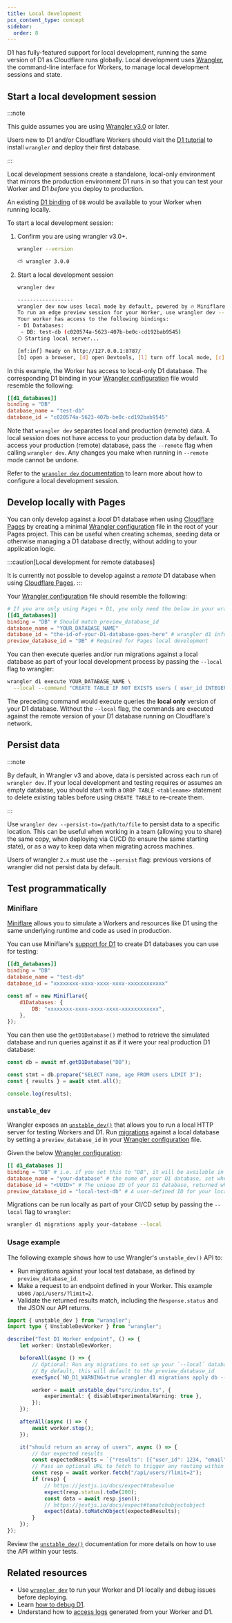 ```yaml
---
title: Local development
pcx_content_type: concept
sidebar:
  order: 8
---
```


D1 has fully-featured support for local development, running the same version of D1 as Cloudflare runs globally. Local development uses [Wrangler](/workers/wrangler/install-and-update/), the command-line interface for Workers, to manage local development sessions and state.

## Start a local development session

:::note

This guide assumes you are using [Wrangler v3.0](https://blog.cloudflare.com/wrangler3/) or later.

Users new to D1 and/or Cloudflare Workers should visit the [D1 tutorial](/d1/get-started/) to install `wrangler` and deploy their first database.

:::

Local development sessions create a standalone, local-only environment that mirrors the production environment D1 runs in so that you can test your Worker and D1 _before_ you deploy to production.

An existing [D1 binding](/workers/wrangler/configuration/#d1-databases) of `DB` would be available to your Worker when running locally.

To start a local development session:

1. Confirm you are using wrangler v3.0+.

   ```sh
   wrangler --version
   ```

   ```sh output
   ⛅️ wrangler 3.0.0
   ```

2. Start a local development session

   ```sh
   wrangler dev
   ```

   ```sh output
   ------------------
   wrangler dev now uses local mode by default, powered by 🔥 Miniflare and 👷 workerd.
   To run an edge preview session for your Worker, use wrangler dev --remote
   Your worker has access to the following bindings:
   - D1 Databases:
   	- DB: test-db (c020574a-5623-407b-be0c-cd192bab9545)
   ⎔ Starting local server...

   [mf:inf] Ready on http://127.0.0.1:8787/
   [b] open a browser, [d] open Devtools, [l] turn off local mode, [c] clear console, [x] to exit
   ```

In this example, the Worker has access to local-only D1 database. The corresponding D1 binding in your [Wrangler configuration](/workers/wrangler/configuration) file would resemble the following:

```toml title="wrangler.toml"
[[d1_databases]]
binding = "DB"
database_name = "test-db"
database_id = "c020574a-5623-407b-be0c-cd192bab9545"
```

Note that `wrangler dev` separates local and production (remote) data. A local session does not have access to your production data by default. To access your production (remote) database, pass the `--remote` flag when calling `wrangler dev`. Any changes you make when running in `--remote` mode cannot be undone.

Refer to the [`wrangler dev` documentation](/workers/wrangler/commands/#dev) to learn more about how to configure a local development session.

## Develop locally with Pages

You can only develop against a _local_ D1 database when using [Cloudflare Pages](/pages/) by creating a minimal [Wrangler configuration](/workers/wrangler/configuration) file in the root of your Pages project. This can be useful when creating schemas, seeding data or otherwise managing a D1 database directly, without adding to your application logic.

:::caution[Local development for remote databases]

It is currently not possible to develop against a _remote_ D1 database when using [Cloudflare Pages](/pages/).
:::

Your [Wrangler configuration](/workers/wrangler/configuration) file should resemble the following:

```toml
# If you are only using Pages + D1, you only need the below in your wrangler.toml to interact with D1 locally.
[[d1_databases]]
binding = "DB" # Should match preview_database_id
database_name = "YOUR_DATABASE_NAME"
database_id = "the-id-of-your-D1-database-goes-here" # wrangler d1 info YOUR_DATABASE_NAME
preview_database_id = "DB" # Required for Pages local development
```

You can then execute queries and/or run migrations against a local database as part of your local development process by passing the `--local` flag to wrangler:

```bash
wrangler d1 execute YOUR_DATABASE_NAME \
  --local --command "CREATE TABLE IF NOT EXISTS users ( user_id INTEGER PRIMARY KEY, email_address TEXT, created_at INTEGER, deleted INTEGER, settings TEXT);"
```

The preceding command would execute queries the **local only** version of your D1 database. Without the `--local` flag, the commands are executed against the remote version of your D1 database running on Cloudflare's network.

## Persist data

:::note

By default, in Wrangler v3 and above, data is persisted across each run of `wrangler dev`. If your local development and testing requires or assumes an empty database, you should start with a `DROP TABLE <tablename>` statement to delete existing tables before using `CREATE TABLE` to re-create them.

:::

Use `wrangler dev --persist-to=/path/to/file` to persist data to a specific location. This can be useful when working in a team (allowing you to share) the same copy, when deploying via CI/CD (to ensure the same starting state), or as a way to keep data when migrating across machines.

Users of wrangler `2.x` must use the `--persist` flag: previous versions of wrangler did not persist data by default.

## Test programmatically

### Miniflare

[Miniflare](https://miniflare.dev/) allows you to simulate a Workers and resources like D1 using the same underlying runtime and code as used in production.

You can use Miniflare's [support for D1](https://miniflare.dev/storage/d1) to create D1 databases you can use for testing:

```toml
[[d1_databases]]
binding = "DB"
database_name = "test-db"
database_id = "xxxxxxxx-xxxx-xxxx-xxxx-xxxxxxxxxxxx"
```

```js
const mf = new Miniflare({
	d1Databases: {
		DB: "xxxxxxxx-xxxx-xxxx-xxxx-xxxxxxxxxxxx",
	},
});
```

You can then use the `getD1Database()` method to retrieve the simulated database and run queries against it as if it were your real production D1 database:

```js
const db = await mf.getD1Database("DB");

const stmt = db.prepare("SELECT name, age FROM users LIMIT 3");
const { results } = await stmt.all();

console.log(results);
```

### `unstable_dev`

Wrangler exposes an [`unstable_dev()`](/workers/wrangler/api/) that allows you to run a local HTTP server for testing Workers and D1. Run [migrations](/d1/reference/migrations/) against a local database by setting a `preview_database_id` in your [Wrangler configuration](/workers/wrangler/configuration) file.

Given the below [Wrangler configuration](/workers/wrangler/configuration):

```toml
[[ d1_databases ]]
binding = "DB" # i.e. if you set this to "DB", it will be available in your Worker at `env.DB`
database_name = "your-database" # the name of your D1 database, set when created
database_id = "<UUID>" # The unique ID of your D1 database, returned when you create your database or run `
preview_database_id = "local-test-db" # A user-defined ID for your local test database.
```

Migrations can be run locally as part of your CI/CD setup by passing the `--local` flag to `wrangler`:

```sh
wrangler d1 migrations apply your-database --local
```

### Usage example

The following example shows how to use Wrangler's `unstable_dev()` API to:

- Run migrations against your local test database, as defined by `preview_database_id`.
- Make a request to an endpoint defined in your Worker. This example uses `/api/users/?limit=2`.
- Validate the returned results match, including the `Response.status` and the JSON our API returns.

```ts
import { unstable_dev } from "wrangler";
import type { UnstableDevWorker } from "wrangler";

describe("Test D1 Worker endpoint", () => {
	let worker: UnstableDevWorker;

	beforeAll(async () => {
		// Optional: Run any migrations to set up your `--local` database
		// By default, this will default to the preview_database_id
		execSync(`NO_D1_WARNING=true wrangler d1 migrations apply db --local`);

		worker = await unstable_dev("src/index.ts", {
			experimental: { disableExperimentalWarning: true },
		});
	});

	afterAll(async () => {
		await worker.stop();
	});

	it("should return an array of users", async () => {
		// Our expected results
		const expectedResults = `{"results": [{"user_id": 1234, "email": "foo@example.com"},{"user_id": 6789, "email": "bar@example.com"}]}`;
		// Pass an optional URL to fetch to trigger any routing within your Worker
		const resp = await worker.fetch("/api/users/?limit=2");
		if (resp) {
			// https://jestjs.io/docs/expect#tobevalue
			expect(resp.status).toBe(200);
			const data = await resp.json();
			// https://jestjs.io/docs/expect#tomatchobjectobject
			expect(data).toMatchObject(expectedResults);
		}
	});
});
```

Review the [`unstable_dev()`](/workers/wrangler/api/#usage) documentation for more details on how to use the API within your tests.

## Related resources

- Use [`wrangler dev`](/workers/wrangler/commands/#dev) to run your Worker and D1 locally and debug issues before deploying.
- Learn [how to debug D1](/d1/observability/debug-d1/).
- Understand how to [access logs](/workers/observability/logs/) generated from your Worker and D1.
